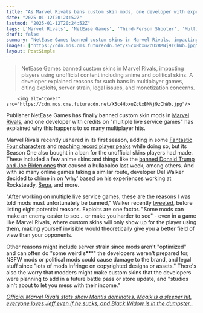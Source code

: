 ```yaml
---
title: "As Marvel Rivals bans custom skin mods, one developer with experience on 'multiple live service games' explains why"
date: "2025-01-12T20:24:52Z"
lastmod: "2025-01-12T20:24:52Z"
tags: ['Marvel Rivals', 'NetEase Games', 'Third-Person Shooter', 'Multiplayer', 'Live Service Game', 'Modding', 'Ban']
draft: false
summary: "NetEase Games banned custom skins in Marvel Rivals, impacting players using unofficial content including anime and political skins.  A developer explained reasons for such bans in multiplayer games, citing exploits, server strain, legal issues, and monetization concerns."
images: ["https://cdn.mos.cms.futurecdn.net/X5c4HbxuZcUxBMNj9zChWb.jpg"]
layout: PostSimple
---
```

> NetEase Games banned custom skins in Marvel Rivals, impacting players using unofficial content including anime and political skins.  A developer explained reasons for such bans in multiplayer games, citing exploits, server strain, legal issues, and monetization concerns.


        <img alt="Cover" src="https://cdn.mos.cms.futurecdn.net/X5c4HbxuZcUxBMNj9zChWb.jpg"/>
        
Publisher NetEase Games has finally banned custom skin mods in [Marvel Rivals](https://www.gamesradar.com/games/third-person-shooter/marvel-rivals-guide/), and one developer with credits on "multiple live service games" has explained why this happens to so many multiplayer hits.

Marvel Rivals recently ushered in its first season, adding in some [Fantastic Four characters](https://www.gamesradar.com/games/third-person-shooter/marvel-rivals-mister-fantastic/) and [reaching record player peaks](https://www.gamesradar.com/games/third-person-shooter/marvel-rivals-is-more-popular-than-ever-soaring-past-570k-steam-players-to-set-a-new-record-as-season-1-launches/) while doing so, but its Season One also bought in a ban for the unofficial skins players had made. These included a few anime skins and things like the [banned Donald Trump and Joe Biden ones](https://www.gamesradar.com/games/third-person-shooter/nexus-mods-got-death-threats-after-removing-trump-and-biden-mods-for-marvel-rivals-owner-says-its-been-site-policy-for-years-its-so-dumb-and-these-people-are-so-dumb/) that caused a hullabaloo last week, among others. And with so many online games taking a similar route, developer Del Walker decided to chime in on 'why' based on his experiences working at Rocksteady, [Sega](https://www.gamesradar.com/tag/sega/), and more.

"After working on multiple live service games, these are the reasons I was told mods must unfortunately be banned," Walker recently [tweeted](https://x.com/TheCartelDel/status/1877884028881166687), before listing eight potential reasons. Exploits are one factor. "Some mods can make an enemy easier to see... or make you harder to see" - even in a game like Marvel Rivals, where custom skins will only show up for the player using them, making yourself invisible would theoretically give you a better field of view than your opponents.

Other reasons might include server strain since mods aren't "optimized" and can often do "some weird s***" the developers weren't prepared for, NSFW mods or political mods could cause damage to the brand, and legal stuff since "lots of mods infringe on copyrighted designs or assets." There's also the worry that modders might make custom skins that the developers were planning to add in a future battle pass or store update, and "studios ain't about to let you mess with their income."

[<em>Official Marvel Rivals stats show Mantis dominates, Magik is a sleeper hit, everyone loves Jeff even if he sucks, and Black Widow is in the dumpster.</em> ](https://www.gamesradar.com/games/third-person-shooter/official-marvel-rivals-stats-show-mantis-dominates-magik-is-a-sleeper-hit-everyone-loves-jeff-even-if-he-kind-of-sucks-and-black-widow-is-in-the-dumpster/)
        